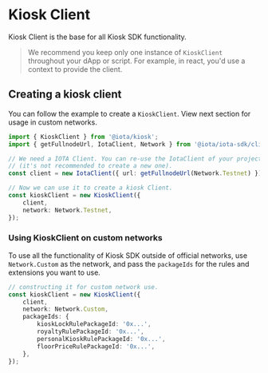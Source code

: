 # Kiosk Client

Kiosk Client is the base for all Kiosk SDK functionality.

> We recommend you keep only one instance of `KioskClient` throughout your dApp or script. For
> example, in react, you'd use a context to provide the client.

## Creating a kiosk client

You can follow the example to create a `KioskClient`. View next section for usage in custom networks.

```typescript
import { KioskClient } from '@iota/kiosk';
import { getFullnodeUrl, IotaClient, Network } from '@iota/iota-sdk/client';

// We need a IOTA Client. You can re-use the IotaClient of your project
// (it's not recommended to create a new one).
const client = new IotaClient({ url: getFullnodeUrl(Network.Testnet) });

// Now we can use it to create a kiosk Client.
const kioskClient = new KioskClient({
    client,
    network: Network.Testnet,
});
```

### Using KioskClient on custom networks

To use all the functionality of Kiosk SDK outside of official networks, use `Network.Custom`
as the network, and pass the `packageIds` for the rules and extensions you want to use.

```typescript
// constructing it for custom network use.
const kioskClient = new KioskClient({
    client,
    network: Network.Custom,
    packageIds: {
        kioskLockRulePackageId: '0x...',
        royaltyRulePackageId: '0x...',
        personalKioskRulePackageId: '0x...',
        floorPriceRulePackageId: '0x...',
    },
});
```
